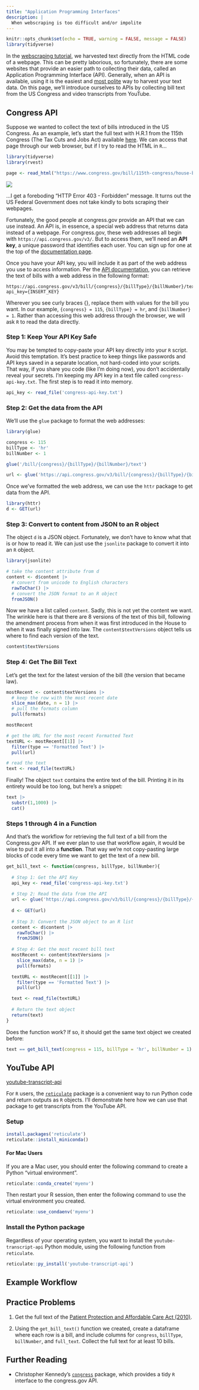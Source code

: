 ```yaml
---
title: "Application Programming Interfaces"
description: |
  When webscraping is too difficult and/or impolite
---
```


```r
knitr::opts_chunk$set(echo = TRUE, warning = FALSE, message = FALSE)
library(tidyverse)
```

In the [webscraping tutorial](webscraping.html), we harvested text directly from the HTML code of a webpage. This can be pretty laborious, so fortunately, there are some websites that provide an easier path to collecting their data, called an Application Programming Interface (API). Generally, when an API is available, using it is the easiest and [most polite](https://joeornstein.github.io/text-as-data/webscraping.html#being-polite) way to harvest your text data. On this page, we'll introduce ourselves to APIs by collecting bill text from the US Congress and video transcripts from YouTube.

## Congress API

Suppose we wanted to collect the text of bills introduced in the US Congress. As an example, let's start the full text with H.R.1 from the 115th Congress (The Tax Cuts and Jobs Act) available [here](https://www.congress.gov/bill/115th-congress/house-bill/1/text). We can access that page through our web browser, but if I try to read the HTML in `R`...

```r
library(tidyverse)
library(rvest)

page <- read_html("https://www.congress.gov/bill/115th-congress/house-bill/1/text")
```

![](img/error-403.png)

...I get a foreboding "HTTP Error 403 - Forbidden" message. It turns out the US Federal Government does not take kindly to bots scraping their webpages.

Fortunately, the good people at congress.gov provide an API that we can use instead. An API is, in essence, a special web address that returns data instead of a webpage. For congress.gov, these web addresses all begin with `https://api.congress.gov/v3/`. But to access them, we'll need an **API key**, a unique password that identifies each user. You can sign up for one at the top of the [documentation page](https://gpo.congress.gov/).

Once you have your API key, you will include it as part of the web address you use to access information. Per the [API documentation](https://gpo.congress.gov/#/bill/bill_text), you can retrieve the text of bills with a web address in the following format:

```
https://api.congress.gov/v3/bill/{congress}/{billType}/{billNumber}/text?api_key={INSERT_KEY}
```

Wherever you see curly braces {}, replace them with values for the bill you want. In our example, `{congress} = 115`, `{billType} = hr`, and `{billNumber} = 1`. Rather than accessing this web address through the browser, we will ask `R` to read the data directly.

### Step 1: Keep Your API Key Safe

You may be tempted to copy-paste your API key directly into your `R` script. Avoid this temptation. It's best practice to keep things like passwords and API keys saved in a separate location, not hard-coded into your scripts. That way, if you share you code (like I'm doing now), you don't accidentally reveal your secrets. I'm keeping my API key in a text file called `congress-api-key.txt`. The first step is to read it into memory.

```r
api_key <- read_file('congress-api-key.txt')
```

### Step 2: Get the data from the API

We'll use the `glue` package to format the web addresses:

```r
library(glue)

congress <- 115
billType <- 'hr'
billNumber <- 1

glue('/bill/{congress}/{billType}/{billNumber}/text')

url <- glue('https://api.congress.gov/v3/bill/{congress}/{billType}/{billNumber}/text?api_key={api_key}')
```

Once we've formatted the web address, we can use the `httr` package to get data from the API.

```r
library(httr)
d <- GET(url)
```

### Step 3: Convert to content from JSON to an R object

The object `d` is a JSON object. Fortunately, we don't have to know what that is or how to read it. We can just use the `jsonlite` package to convert it into an `R` object.

```r
library(jsonlite)

# take the content attribute from d
content <- d$content |>
  # convert from unicode to English characters
  rawToChar() |>
  # convert the JSON format to an R object
  fromJSON()
```

Now we have a list called `content`. Sadly, this is not yet the content we want. The wrinkle here is that there are 8 versions of the text of this bill, following the amendment process from when it was first introduced in the House to when it was finally signed into law. The `content$textVersions` object tells us where to find each version of the text. 

```r
content$textVersions
```

### Step 4: Get The Bill Text

Let's get the text for the latest version of the bill (the version that became law).

```r
mostRecent <- content$textVersions |> 
  # keep the row with the most recent date
  slice_max(date, n = 1) |> 
  # pull the formats column
  pull(formats)

mostRecent

# get the URL for the most recent Formatted Text
textURL <- mostRecent[[1]] |> 
  filter(type == 'Formatted Text') |> 
  pull(url)

# read the text
text <- read_file(textURL)
```

Finally! The object `text` contains the entire text of the bill. Printing it in its entirety would be too long, but here's a snippet:

```r
text |> 
  substr(1,1000) |> 
  cat()
```

### Steps 1 through 4 in a Function

And that's the workflow for retrieving the full text of a bill from the Congress.gov API. If we ever plan to use that workflow again, it would be wise to put it all into a **function**. That way we're not copy-pasting large blocks of code every time we want to get the text of a new bill.

```r
get_bill_text <- function(congress, billType, billNumber){
  
  # Step 1: Get the API Key
  api_key <- read_file('congress-api-key.txt')
  
  # Step 2: Read the data from the API
  url <- glue('https://api.congress.gov/v3/bill/{congress}/{billType}/{billNumber}/text?api_key={api_key}')
  
  d <- GET(url)
  
  # Step 3: Convert the JSON object to an R list
  content <- d$content |>
    rawToChar() |>
    fromJSON()
  
  # Step 4: Get the most recent bill text
  mostRecent <- content$textVersions |>
    slice_max(date, n = 1) |>
    pull(formats)

  textURL <- mostRecent[[1]] |> 
    filter(type == 'Formatted Text') |> 
    pull(url)

  text <- read_file(textURL)
  
  # Return the text object
  return(text)
}
```

Does the function work? If so, it should get the same text object we created before:

```r
text == get_bill_text(congress = 115, billType = 'hr', billNumber = 1)
```


## YouTube API



[youtube-transcript-api](https://pypi.org/project/youtube-transcript-api/)

For `R` users, the [`reticulate`](https://rstudio.github.io/reticulate/) package is a convenient way to run Python code and return outputs as `R` objects. I'll demonstrate here how we can use that package to get transcripts from the YouTube API.

### Setup



```r
install.packages('reticulate')
reticulate::install_miniconda()
```

#### For Mac Users

If you are a Mac user, you should enter the following command to create a Python "virtual environment".

```r
reticulate::conda_create('myenv')
```

Then restart your R session, then enter the following command to use the virtual environment you created.

```r
reticulate::use_condaenv('myenv')
```

### Install the Python package

Regardless of your operating system, you want to install the `youtube-transcript-api` Python module, using the following function from `reticulate`.

```r
reticulate::py_install('youtube-transcript-api')
```



## Example Workflow

## Practice Problems

1. Get the full text of the [Patient Protection and Affordable Care Act (2010)](https://www.congress.gov/bill/111th-congress/house-bill/3590).

2. Using the `get_bill_text()` function we created, create a dataframe where each row is a bill, and include columns for `congress`, `billType`, `billNumber`, and `full_text`. Collect the full text for at least 10 bills.

## Further Reading

- Christopher Kennedy's [`congress`](http://christophertkenny.com/congress/) package, which provides a tidy `R` interface to the congress.gov API. 